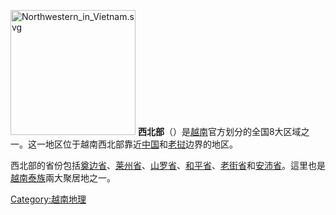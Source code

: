 {{unreferenced|time=2016-01-14T15:28:40+00:00}}
[[File:Northwestern_in_Vietnam.svg|200px]]
'''西北部'''（{{lang|vi|Vùng Tây Bắc}}）是[[越南|越南]]官方划分的全国8大区域之一。这一地区位于越南西北部靠近[[中国|中国]]和[[老挝|老挝]]边界的地区。

西北部的省份包括[[奠边省|奠边省]]、[[莱州省|莱州省]]、[[山罗省|山罗省]]、[[和平省|和平省]]、[[老街省|老街省]]和[[安沛省|安沛省]]。這里也是[[越南泰族|越南泰族]]兩大聚居地之一。

{{越南西北部之县市镇区域划分}}
{{越南地理區劃}}

[[Category:越南地理|Category:越南地理]]